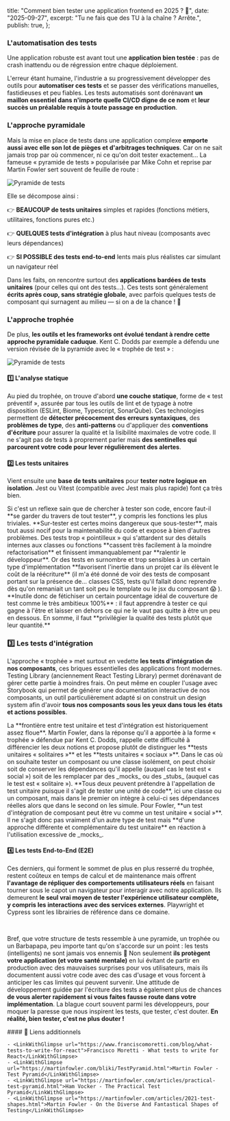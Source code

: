 
  title: "Comment bien tester une application frontend en 2025 ? 🧪",
  date: "2025-09-27",
  excerpt: "Tu ne fais que des TU à la chaîne ? Arrête.",
  publish: true,
};

### L'automatisation des tests

Une application robuste est avant tout une **application bien testée** : pas de crash inattendu ou de régression entre chaque déploiement. 

L'erreur étant humaine, l'industrie a su progressivement développer des outils pour **automatiser ces tests** et se passer des vérifications manuelles, fastidieuses et peu fiables. Les tests automatisés sont dorénavant **un maillon essentiel dans n'importe quelle CI/CD digne de ce nom** et **leur succès un préalable requis à toute passage en production**. 

### L'approche pyramidale

Mais la mise en place de tests dans une application complexe **emporte aussi avec elle son lot de pièges et d'arbitrages techniques**. Car on ne sait jamais trop par où commencer, ni ce qu'on doit tester exactement... La fameuse <LinkWithGlimpse url="https://martinfowler.com/articles/practical-test-pyramid.html">« pyramide de tests » popularisée par Mike Cohn et reprise par Martin Fowler</LinkWithGlimpse> sert souvent de feuille de route :

<Image src={Pyramid} alt="Pyramide de tests" className="w-[80%] mx-auto my-12" />

Elle se décompose ainsi :

👉 **BEAUCOUP de tests unitaires** simples et rapides (fonctions métiers, utilitaires, fonctions pures etc.)

👉 **QUELQUES tests d'intégration** à plus haut niveau (composants avec leurs dépendances)

👉 **SI POSSIBLE des tests end-to-end** lents mais plus réalistes car simulant un navigateur réel



Dans les faits, on rencontre surtout des **applications bardées de tests unitaires** (pour celles qui ont des tests...). Ces tests sont généralement **écrits après coup, sans stratégie globale**, avec parfois quelques tests de composant qui surnagent au milieu — si on a de la chance ! 🫠

### L'approche trophée

De plus, **les outils et les frameworks ont évolué tendant à rendre cette approche pyramidale caduque**. Kent C. Dodds par exemple a défendu une version révisée de la pyramide avec le « trophée de test » :

<Image src={Comparison} alt="Pyramide de tests" className="w-[80%] mx-auto my-8" />

#### 1️⃣ L'analyse statique

Au pied du trophée, on trouve d'abord **une couche statique**, forme de « test préventif », assurée par tous les outils de lint et de typage à notre disposition (<LinkWithGlimpse url="https://eslint.org">ESLint</LinkWithGlimpse>, <LinkWithGlimpse url="https://biomejs.dev">Biome</LinkWithGlimpse>, <LinkWithGlimpse url="https://www.typescriptlang.org">Typescript</LinkWithGlimpse>, <LinkWithGlimpse url="https://www.sonarsource.com/sem/products/sonarqube">SonarQube</LinkWithGlimpse>). Ces technologies permettent de **détecter précocement des erreurs syntaxiques**, des **problèmes de type**, des **anti-patterns** ou d'appliquer des **conventions d'écriture** pour assurer la qualité et la lisibilité maximales de votre code. Il ne s'agit pas de tests à proprement parler mais **des sentinelles qui parcourent votre code pour lever régulièrement des alertes**.

#### 2️⃣ Les tests unitaires

Vient ensuite une **base de tests unitaires** pour **tester notre logique en isolation**. <LinkWithGlimpse url="https://jestjs.io">Jest</LinkWithGlimpse> ou <LinkWithGlimpse url="https://vitest.dev">Vitest</LinkWithGlimpse> (compatible avec Jest mais plus rapide) font ça très bien. 

<InformationBanner status="warning">
Si c'est un reflexe sain que de chercher à tester son code, encore faut-il **se garder du travers de tout tester**, y compris les fonctions les plus triviales. **Sur-tester est certes moins dangereux que sous-tester**, mais tout aussi nocif pour la maintenabilité du code et expose à bien d'autres problèmes. Des tests trop « pointilleux » qui s'attardent sur des détails internes aux classes ou fonctions **cassent très facilement à la moindre refactorisation** et finissent immanquablement par **ralentir le développeur**. Or des tests en surnombre et trop sensibles à un certain type d'implémentation **favorisent l'inertie dans un projet car ils élèvent le coût de la réécriture** (il m'a été donné de voir des tests de composant portant sur la présence de... classes CSS, tests qu'il fallait donc reprendre dès qu'on remaniait un tant soit peu le template ou le jsx du composant 😱 ). **Inutile donc de fétichiser un certain pourcentage idéal de couverture de test comme le très ambitieux 100%** : il faut apprendre à tester ce qui gagne à l'être et laisser en dehors ce qui ne le vaut pas quitte à être un peu en dessous. En somme, il faut **privilégier la qualité des tests plutôt que leur quantité.** 
</InformationBanner>

### 3️⃣ Les tests d'intégration

L'approche « trophée » met surtout en vedette **les tests d'intégration de nos composants**, ces briques essentielles des applications front modernes. <LinkWithGlimpse url="https://testing-library.com">Testing Library</LinkWithGlimpse> (anciennement React Testing Library) permet dorénavant de gérer cette partie à moindres frais. On peut même en coupler l'usage avec <LinkWithGlimpse url="https://storybook.js.org">Storybook</LinkWithGlimpse> qui permet de générer une documentation interactive de nos composants, un outil particulièrement adapté si on construit un design system afin d'avoir **tous nos composants sous les yeux dans tous les états et actions possibles**.

<InformationBanner>
  La **frontière entre test unitaire et test d'intégration est historiquement assez floue**. Martin Fowler, <LinkWithGlimpse url="https://martinfowler.com/articles/2021-test-shapes.html">dans la réponse qu'il a apportée à la forme « trophée » défendue par Kent C. Dodds</LinkWithGlimpse>, rappelle cette difficulté à différencier les deux notions et propose plutôt de distinguer les **tests unitaires « solitaires »** et les **tests unitaires « sociaux »**. Dans le cas où on souhaite tester un composant ou une classe isolément, on peut choisir soit de conserver les dépendances qu'il appelle (auquel cas le test est « social ») soit de les remplacer par des _mocks_ ou des _stubs_ (auquel cas le test est « solitaire »). **Tous deux peuvent prétendre à l'appellation de test unitaire puisque il s'agit de tester une unité de code**, ici une classe ou un composant, mais dans le premier on intègre à celui-ci ses dépendances réelles alors que dans le second on les simule. Pour Fowler, **un test d'intégration de composant peut être vu comme un test unitaire « social »**. Il ne s'agit donc pas vraiment d'un autre type de test mais **d'une approche différente et complémentaire du test unitaire** en réaction à l'utilisation excessive de _mocks_.
</InformationBanner>

#### 4️⃣ Les tests End-to-End (E2E)

Ces derniers, qui forment le sommet de plus en plus resserré du trophée, restent coûteux en temps de calcul et de maintenance mais offrent **l'avantage de répliquer des comportements utilisateurs réels** en faisant tourner sous le capot un navigateur pour interagir avec notre application. Ils demeurent **le seul vrai moyen de tester l'expérience utilisateur complète, y compris les interactions avec des services externes**. <LinkWithGlimpse url="https://playwright.dev">Playwright</LinkWithGlimpse> et <LinkWithGlimpse url="https://www.cypress.io">Cypress</LinkWithGlimpse> sont les librairies de référence dans ce domaine.

<br/>

Bref, que votre structure de tests ressemble à une pyramide, un trophée ou un Barbapapa, peu importe tant qu'on s'accorde sur un point : les tests (intelligents) ne sont jamais vos ennemis 🤗 Non seulement **ils protègent votre application (et votre santé mentale)** en lui évitant de partir en production avec des mauvaises surprises pour vos utilisateurs, mais ils documentent aussi votre code avec des cas d'usage et vous forcent à anticiper les cas limites qui peuvent survenir. Une attitude de développement guidée par l'écriture des tests a également plus de chances **de vous alerter rapidement si vous faites fausse route dans votre implémentation**. La blague court souvent parmi les développeurs, pour moquer la paresse que nous inspirent les tests, que tester, c'est douter. **En réalité, bien tester, c'est ne plus douter !**

<div className="useful-links">
    #### 🔗 Liens additionnels

    - <LinkWithGlimpse url="https://www.franciscomoretti.com/blog/what-tests-to-write-for-react">Francisco Moretti - What tests to write for React</LinkWithGlimpse>
    - <LinkWithGlimpse url="https://martinfowler.com/bliki/TestPyramid.html">Martin Fowler - Test Pyramid</LinkWithGlimpse>
    - <LinkWithGlimpse url="https://martinfowler.com/articles/practical-test-pyramid.html">Ham Vocker - The Practical Test Pyramid</LinkWithGlimpse>
    - <LinkWithGlimpse url="https://martinfowler.com/articles/2021-test-shapes.html">Martin Fowler - On the Diverse And Fantastical Shapes of Testing</LinkWithGlimpse>
</div>